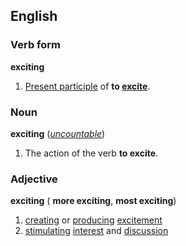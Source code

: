 ==English==
===Verb form===
'''exciting'''

#[[Present participle]] of '''to [[excite]]'''.

===Noun===
'''exciting''' (''[[uncountable]]'')

#The action of the verb '''to excite'''.

===Adjective===
'''exciting''' ({{compar}} '''more exciting''', {{superl}} '''most exciting''')

#[[creating]] or [[producing]] [[excitement]]
#[[stimulating]] [[interest]] and [[discussion]]